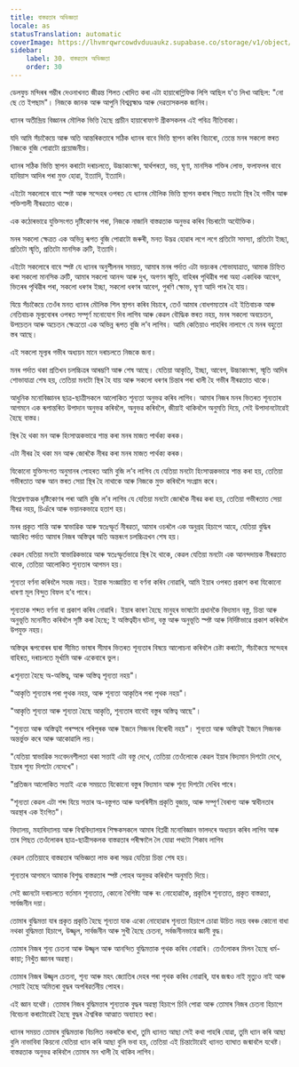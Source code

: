 ```yaml
---
title: বাস্তৱতাৰ অভিজ্ঞতা
locale: as
statusTranslation: automatic
coverImage: https://lhvmrqwrcowdvduuaukz.supabase.co/storage/v1/object/public/strapi-uploads/small_cover-educacion-fundamental.webp-2d51a7828a2b1309555be27f7e2a61a0.webp
sidebar:
    label: 30. বাস্তৱতাৰ অভিজ্ঞতা
    order: 30
---
```

ডেলফুচ মন্দিৰৰ গম্ভীৰ দেওনাখনত জীৱন্ত শিলত খোদিত কৰা এটা হায়াৰোগ্লিফিক লিপি আছিল য'ত লিখা আছিল: "নো ছে তে ইপছাম"। নিজকে জানক আৰু আপুনি বিশ্বব্ৰহ্মাণ্ড আৰু দেৱতাসকলক জানিব।

ধ্যানৰ অতীন্দ্ৰিয় বিজ্ঞানৰ মৌলিক ভিত্তি হৈছে প্ৰাচীন হায়াৰোফাণ্ট গ্ৰীকসকলৰ এই পবিত্ৰ নীতিবাক্য।

যদি আমি সঁচাকৈয়ে আৰু অতি আন্তৰিকতাৰে সঠিক ধ্যানৰ বাবে ভিত্তি স্থাপন কৰিব বিচাৰো, তেন্তে মনৰ সকলো স্তৰত নিজকে বুজি পোৱাটো প্ৰয়োজনীয়।

ধ্যানৰ সঠিক ভিত্তি স্থাপন কৰাটো দৰাচলতে, উচ্চাকাংক্ষা, স্বাৰ্থপৰতা, ভয়, ঘৃণা, মানসিক শক্তিৰ লোভ, ফলাফলৰ বাবে হাবিয়াস আদিৰ পৰা মুক্ত হোৱা, ইত্যাদি, ইত্যাদি।

এইটো সকলোৰে বাবে স্পষ্ট আৰু সন্দেহৰ ওপৰত যে ধ্যানৰ মৌলিক ভিত্তি স্থাপন কৰাৰ পিছত মনটো স্থিৰ হৈ গভীৰ আৰু শক্তিশালী নীৰৱতাত থাকে।

এক কঠোৰভাৱে যুক্তিসংগত দৃষ্টিকোণৰ পৰা, নিজকে নাজানি বাস্তৱতাক অনুভৱ কৰিব বিচৰাটো অযৌক্তিক।

মনৰ সকলো ক্ষেত্ৰত এক অভিন্ন ৰূপত বুজি পোৱাটো জৰুৰী, মনত উদ্ভৱ হোৱাৰ লগে লগে প্ৰতিটো সমস্যা, প্ৰতিটো ইচ্ছা, প্ৰতিটো স্মৃতি, প্ৰতিটো মানসিক ত্ৰুটি, ইত্যাদি।

এইটো সকলোৰে বাবে স্পষ্ট যে ধ্যানৰ অনুশীলনৰ সময়ত, আমাৰ মনৰ পৰ্দাত এটা ভয়ংকৰ শোভাযাত্ৰাত, আমাক চিহ্নিত কৰা সকলো মানসিক ত্ৰুটি, আমাৰ সকলো আনন্দ আৰু দুখ, অগণন স্মৃতি, বাহিৰৰ পৃথিৱীৰ পৰা অহা একাধিক আবেগ, ভিতৰৰ পৃথিৱীৰ পৰা, সকলো ধৰণৰ ইচ্ছা, সকলো ধৰণৰ আবেগ, পুৰণি ক্ষোভ, ঘৃণা আদি পাৰ হৈ যায়।

যিয়ে সঁচাকৈয়ে তেওঁৰ মনত ধ্যানৰ মৌলিক শিল স্থাপন কৰিব বিচাৰে, তেওঁ আমাৰ বোধগম্যতাৰ এই ইতিবাচক আৰু নেতিবাচক মূল্যবোৰৰ ওপৰত সম্পূৰ্ণ মনোযোগ দিব লাগিব আৰু কেৱল বৌদ্ধিক স্তৰত নহয়, মনৰ সকলো অবচেতন, উপচেতন আৰু অচেতন ক্ষেত্ৰতো এক অভিন্ন ৰূপত বুজি ল’ব লাগিব। আমি কেতিয়াও পাহৰিব নালাগে যে মনৰ বহুতো স্তৰ আছে।

এই সকলো মূল্যৰ গভীৰ অধ্যয়ন মানে দৰাচলতে নিজকে জনা।

মনৰ পৰ্দাত থকা প্ৰতিখন চলচ্চিত্ৰৰ আৰম্ভণি আৰু শেষ আছে। যেতিয়া আকৃতি, ইচ্ছা, আবেগ, উচ্চাকাংক্ষা, স্মৃতি আদিৰ শোভাযাত্ৰা শেষ হয়, তেতিয়া মনটো স্থিৰ হৈ যায় আৰু সকলো ধৰণৰ চিন্তাৰ পৰা খালী হৈ গভীৰ নীৰৱতাত থাকে।

আধুনিক মনোবিজ্ঞানৰ ছাত্ৰ-ছাত্ৰীসকলে আলোকিত শূন্যতা অনুভৱ কৰিব লাগিব। আমাৰ নিজৰ মনৰ ভিতৰত শূন্যতাৰ আগমনে এক ৰূপান্তৰিত উপাদান অনুভৱ কৰিবলৈ, অনুভৱ কৰিবলৈ, জীয়াই থাকিবলৈ অনুমতি দিয়ে, সেই উপাদানটোৱেই হৈছে বাস্তৱ।

স্থিৰ হৈ থকা মন আৰু হিংসাত্মকভাৱে শান্ত কৰা মনৰ মাজত পাৰ্থক্য কৰক।

এটা নীৰৱ হৈ থকা মন আৰু জোৰকৈ নীৰৱ কৰা মনৰ মাজত পাৰ্থক্য কৰক।

যিকোনো যুক্তিসংগত অনুমানৰ পোহৰত আমি বুজি ল’ব লাগিব যে যেতিয়া মনটো হিংসাত্মকভাৱে শান্ত কৰা হয়, তেতিয়া গভীৰতাত আৰু আন স্তৰত সেয়া স্থিৰ হৈ নাথাকে আৰু নিজকে মুক্ত কৰিবলৈ সংগ্ৰাম কৰে।

বিশ্লেষণাত্মক দৃষ্টিকোণৰ পৰা আমি বুজি ল’ব লাগিব যে যেতিয়া মনটো জোৰকৈ নীৰৱ কৰা হয়, তেতিয়া গভীৰতাত সেয়া নীৰৱ নহয়, চিঞঁৰে আৰু ভয়ানকভাৱে হতাশ হয়।

মনৰ প্ৰকৃত শান্তি আৰু স্বাভাৱিক আৰু স্বতঃস্ফূৰ্ত নীৰৱতা, আমাৰ ওচৰলৈ এক অনুগ্ৰহ হিচাপে আহে, যেতিয়া বুদ্ধিৰ আচৰিত পৰ্দাত আমাৰ নিজৰ অস্তিত্বৰ অতি অন্তৰংগ চলচ্চিত্ৰখন শেষ হয়।

কেৱল যেতিয়া মনটো স্বাভাৱিকভাৱে আৰু স্বতঃস্ফূৰ্তভাৱে স্থিৰ হৈ থাকে, কেৱল যেতিয়া মনটো এক আনন্দদায়ক নীৰৱতাত থাকে, তেতিয়া আলোকিত শূন্যতাৰ আগমন হয়।

শূন্যতা বৰ্ণনা কৰিবলৈ সহজ নহয়। ইয়াক সংজ্ঞায়িত বা বৰ্ণনা কৰিব নোৱাৰি, আমি ইয়াৰ ওপৰত প্ৰকাশ কৰা যিকোনো ধাৰণা মূল বিন্দুত বিফল হ’ব পাৰে।

শূন্যতাক শব্দত বৰ্ণনা বা প্ৰকাশ কৰিব নোৱাৰি। ইয়াৰ কাৰণ হৈছে মানুহৰ ভাষাটো প্ৰধানকৈ বিদ্যমান বস্তু, চিন্তা আৰু অনুভূতি মনোনীত কৰিবলৈ সৃষ্টি কৰা হৈছে; ই অস্তিত্বহীন ঘটনা, বস্তু আৰু অনুভূতি স্পষ্ট আৰু নিৰ্দিষ্টভাৱে প্ৰকাশ কৰিবলৈ উপযুক্ত নহয়।

অস্তিত্বৰ ৰূপবোৰৰ দ্বাৰা সীমিত ভাষাৰ সীমাৰ ভিতৰত শূন্যতাৰ বিষয়ে আলোচনা কৰিবলৈ চেষ্টা কৰাটো, সঁচাকৈয়ে সন্দেহৰ বাহিৰত, দৰাচলতে মূৰ্খামি আৰু একেবাৰে ভুল।

«শূন্যতা হৈছে অ-অস্তিত্ব, আৰু অস্তিত্ব শূন্যতা নহয়"।

"আকৃতি শূন্যতাৰ পৰা পৃথক নহয়, আৰু শূন্যতা আকৃতিৰ পৰা পৃথক নহয়"।

"আকৃতি শূন্যতা আৰু শূন্যতা হৈছে আকৃতি, শূন্যতাৰ বাবেই বস্তুৰ অস্তিত্ব আছে"।

"শূন্যতা আৰু অস্তিত্বই পৰস্পৰে পৰিপূৰক আৰু ইজনে সিজনৰ বিৰোধী নহয়"। শূন্যতা আৰু অস্তিত্বই ইজনে সিজনক অন্তৰ্ভুক্ত কৰে আৰু আকোৱালি লয়।

"যেতিয়া স্বাভাৱিক সংবেদনশীলতা থকা সত্তাই এটা বস্তু দেখে, তেতিয়া তেওঁলোকে কেৱল ইয়াৰ বিদ্যমান দিশটো দেখে, ইয়াৰ শূন্য দিশটো নেদেখে"।

"প্ৰতিজন আলোকিত সত্তাই একে সময়তে যিকোনো বস্তুৰ বিদ্যমান আৰু শূন্য দিশটো দেখিব পাৰে।

"শূন্যতা কেৱল এটা শব্দ যিয়ে সত্তাৰ অ-বস্তুগত আৰু অপৰিসীম প্ৰকৃতি বুজায়, আৰু সম্পূৰ্ণ বৈৰাগ্য আৰু স্বাধীনতাৰ অৱস্থাৰ এক ইংগিত"।

বিদ্যালয়, মহাবিদ্যালয় আৰু বিশ্ববিদ্যালয়ৰ শিক্ষকসকলে আমাৰ বিপ্লৱী মনোবিজ্ঞান ভালদৰে অধ্যয়ন কৰিব লাগিব আৰু তাৰ পিছত তেওঁলোকৰ ছাত্ৰ-ছাত্ৰীসকলক বাস্তৱতাৰ পৰীক্ষালৈ লৈ যোৱা পথটো শিকাব লাগিব

কেৱল তেতিয়াহে বাস্তৱতাৰ অভিজ্ঞতা লাভ কৰা সম্ভৱ যেতিয়া চিন্তা শেষ হয়।

শূন্যতাৰ আগমনে আমাক বিশুদ্ধ বাস্তৱতাৰ স্পষ্ট পোহৰ অনুভৱ কৰিবলৈ অনুমতি দিয়ে।

সেই জ্ঞানটো দৰাচলতে বৰ্তমান শূন্যতাত, কোনো বৈশিষ্ট্য আৰু ৰং নোহোৱাকৈ, প্ৰকৃতিৰ শূন্যতাত, প্ৰকৃত বাস্তৱতা, সাৰ্বজনীন দয়া।

তোমাৰ বুদ্ধিমত্তা যাৰ প্ৰকৃত প্ৰকৃতি হৈছে শূন্যতা যাক একো নোহোৱাৰ শূন্যতা হিচাপে চোৱা উচিত নহয় বৰঞ্চ কোনো বাধা নথকা বুদ্ধিমত্তা হিচাপে, উজ্জ্বল, সাৰ্বজনীন আৰু সুখী হৈছে চেতনা, সৰ্বজনীনভাৱে জ্ঞানী বুদ্ধ।

তোমাৰ নিজৰ শূন্য চেতনা আৰু উজ্জ্বল আৰু আনন্দিত বুদ্ধিমত্তাক পৃথক কৰিব নোৱাৰি। তেওঁলোকৰ মিলন হৈছে ধৰ্ম-কায়া; নিখুঁত জ্ঞানৰ অৱস্থা।

তোমাৰ নিজৰ উজ্জ্বল চেতনা, শূন্য আৰু মহৎ জ্যোতিৰ দেহৰ পৰা পৃথক কৰিব নোৱাৰি, যাৰ জন্মও নাই মৃত্যুও নাই আৰু সেয়াই হৈছে অমিতৰা বুদ্ধৰ অপৰিৱৰ্তনীয় পোহৰ।

এই জ্ঞান যথেষ্ট। তোমাৰ নিজৰ বুদ্ধিমত্তাৰ শূন্যতাক বুদ্ধৰ অৱস্থা হিচাপে চিনি পোৱা আৰু তোমাৰ নিজৰ চেতনা হিচাপে বিবেচনা কৰাটোৱেই হৈছে বুদ্ধৰ ঐশ্বৰিক আত্মাত অব্যাহত ৰখা।

ধ্যানৰ সময়ত তোমাৰ বুদ্ধিমত্তাক বিচলিত নকৰাকৈ ৰাখা, তুমি ধ্যানত আছা সেই কথা পাহৰি যোৱা, তুমি ধ্যান কৰি আছা বুলি নাভাবিবা কিয়নো যেতিয়া ধ্যান কৰি আছা বুলি ভবা হয়, তেতিয়া এই চিন্তাটোৱেই ধ্যানত ব্যাঘাত জন্মাবলৈ যথেষ্ট। বাস্তৱতাক অনুভৱ কৰিবলৈ তোমাৰ মন খালী হৈ থাকিব লাগিব।

